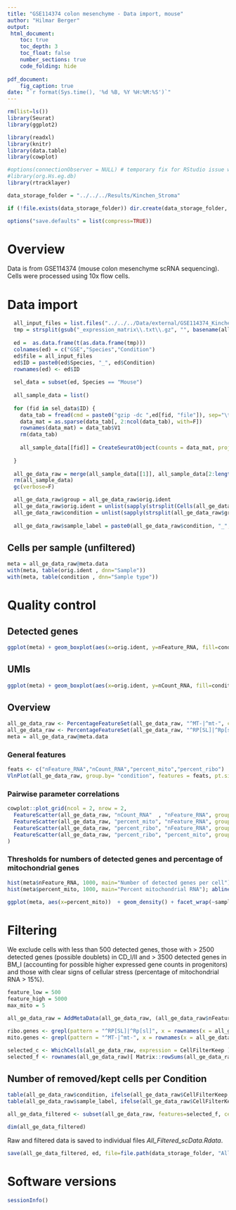 ```yaml
---
title: "GSE114374 colon mesenchyme - Data import, mouse"
author: "Hilmar Berger"
output: 
 html_document:
    toc: true
    toc_depth: 3
    toc_float: false
    number_sections: true
    code_folding: hide
    
pdf_document:
    fig_caption: true
date: "`r format(Sys.time(), '%d %B, %Y %H:%M:%S')`"
---
```


```r
rm(list=ls())
library(Seurat)
library(ggplot2)

library(readxl)
library(knitr)
library(data.table)
library(cowplot)

#options(connectionObserver = NULL) # temporary fix for RStudio issue with RSQLite
#library(org.Hs.eg.db)
library(rtracklayer)

data_storage_folder = "../../../Results/Kinchen_Stroma"

if (!file.exists(data_storage_folder)) dir.create(data_storage_folder, recursive=T)

options("save.defaults" = list(compress=TRUE))

```

# Overview

Data is from GSE114374 (mouse colon mesenchyme scRNA sequencing). Cells were processed using 10x flow cells.  


# Data import

```r
  all_input_files = list.files("../../../Data/external/GSE114374_Kinchen_Stroma", pattern = "*txt.gz", full.names = T)
  tmp = strsplit(gsub("_expression_matrix\\.txt\\.gz", "", basename(all_input_files)),"_")
  
  ed =  as.data.frame(t(as.data.frame(tmp)))
  colnames(ed) = c("GSE","Species","Condition")
  ed$file = all_input_files
  ed$ID = paste0(ed$Species, "_", ed$Condition)
  rownames(ed) <- ed$ID
  
  sel_data = subset(ed, Species == "Mouse")
  
  all_sample_data = list()
  
  for (fid in sel_data$ID) {
    data_tab = fread(cmd = paste0("gzip -dc ",ed[fid, "file"]), sep="\t")
    data_mat = as.sparse(data_tab[, 2:ncol(data_tab), with=F])
    rownames(data_mat) = data_tab$V1
    rm(data_tab)
    
    all_sample_data[[fid]] = CreateSeuratObject(counts = data_mat, project = fid)
    
  }
  
  all_ge_data_raw = merge(all_sample_data[[1]], all_sample_data[2:length(all_sample_data)])
  rm(all_sample_data)
  gc(verbose=F)

  all_ge_data_raw$group = all_ge_data_raw$orig.ident
  all_ge_data_raw$orig.ident = unlist(sapply(strsplit(Cells(all_ge_data_raw), "-"), `[`,2))
  all_ge_data_raw$condition = unlist(sapply(strsplit(all_ge_data_raw$group, "_"), `[`,2))
  
  all_ge_data_raw$sample_label = paste0(all_ge_data_raw$condition, "_", all_ge_data_raw$orig.ident)


```

## Cells per sample (unfiltered)

```r
meta = all_ge_data_raw@meta.data
with(meta, table(orig.ident , dnn="Sample"))
with(meta, table(condition , dnn="Sample type"))

```

# Quality control

## Detected genes

```r
ggplot(meta) + geom_boxplot(aes(x=orig.ident, y=nFeature_RNA, fill=condition)) + theme(axis.text.x = element_text(angle=45, hjust=1)) + ylab("Number of detected genes") + xlab("Sample") + scale_y_log10()
```

## UMIs

```r
ggplot(meta) + geom_boxplot(aes(x=orig.ident, y=nCount_RNA, fill=condition)) + theme(axis.text.x = element_text(angle=45, hjust=1)) + ylab("Total RNA counts") + xlab("Sample") + scale_y_log10()
```


## Overview

```r
all_ge_data_raw <- PercentageFeatureSet(all_ge_data_raw, "^MT-|^mt-", col.name = "percent_mito")
all_ge_data_raw <- PercentageFeatureSet(all_ge_data_raw, "^RP[SL]|^Rp[sl]", col.name = "percent_ribo")
meta = all_ge_data_raw@meta.data
```

### General features

```r
feats <- c("nFeature_RNA","nCount_RNA","percent_mito","percent_ribo")
VlnPlot(all_ge_data_raw, group.by= "condition", features = feats, pt.size = 0.01,ncol = 2) + NoLegend()
```

### Pairwise parameter correlations

```r
cowplot::plot_grid(ncol = 2, nrow = 2, 
  FeatureScatter(all_ge_data_raw, "nCount_RNA"  , "nFeature_RNA", group.by = "condition", pt.size = .5) + guides(colour = guide_legend(override.aes = list(size=4))),
  FeatureScatter(all_ge_data_raw, "percent_mito", "nFeature_RNA", group.by = "condition", pt.size = .5) + guides(colour = guide_legend(override.aes = list(size=4))),
  FeatureScatter(all_ge_data_raw, "percent_ribo", "nFeature_RNA", group.by = "condition", pt.size = .5) + guides(colour = guide_legend(override.aes = list(size=4))),
  FeatureScatter(all_ge_data_raw, "percent_ribo", "percent_mito", group.by = "condition", pt.size = .5) + guides(colour = guide_legend(override.aes = list(size=4)))
)

```

<!-- ### Pairwise feature distribution densities -->

<!-- ```{r, fig.width=14, fig.height=10} -->
<!-- meta = as.data.table(all_ge_data_raw@meta.data) -->

<!-- ggplot(meta) + geom_density2d_filled(aes(x=nCount_RNA, y=nFeature_RNA), contour_var = "ndensity" ) + facet_wrap(~Condition) + ggtitle("nCount_RNA") -->
<!-- ggplot(meta) + geom_density2d_filled(aes(x=percent_ribo, y=nFeature_RNA), contour_var = "ndensity" ) + facet_wrap(~Condition) + ggtitle("percent ribo") -->
<!-- #ggplot(meta) + geom_density2d_filled(aes(x=percent_mito, y=nFeature_RNA), contour_var = "ndensity" ) + facet_wrap(~group) + ggtitle("percent mitochondrial") -->
<!-- ``` -->

### Thresholds for numbers of detected genes and percentage of mitochondrial genes

```r
hist(meta$nFeature_RNA, 1000, main="Number of detected genes per cell"); abline(v=c(500,5000), col="red")
hist(meta$percent_mito, 1000, main="Percent mitochondrial RNA"); abline(v=5, col="red")
```

```r
ggplot(meta, aes(x=percent_mito))  + geom_density() + facet_wrap(~sample_label) + geom_vline(xintercept = 5,  col="red")
```


# Filtering 

We exclude cells with less than 500 detected genes, those with > 2500 detected genes (possible doublets) in CD_I/II and > 3500 detected genes in BM_I (accounting for possible higher expressed gene counts in progenitors) and those with clear signs of cellular stress (percentage of mitochondrial RNA > 15%). 

```r
feature_low = 500
feature_high = 5000
max_mito = 5

all_ge_data_raw = AddMetaData(all_ge_data_raw, (all_ge_data_raw$nFeature_RNA > feature_low) & (all_ge_data_raw$nFeature_RNA < feature_high) & (all_ge_data_raw$percent_mito < max_mito), col.name="CellFilterKeep")

ribo.genes <- grepl(pattern = "^RP[SL]|^Rp[sl]", x = rownames(x = all_ge_data_raw@assays$RNA))
mito.genes <- grepl(pattern = "^MT-|^mt-", x = rownames(x = all_ge_data_raw@assays$RNA))

selected_c <- WhichCells(all_ge_data_raw, expression = CellFilterKeep )
selected_f <- rownames(all_ge_data_raw)[ Matrix::rowSums(all_ge_data_raw) >= 2 & !(ribo.genes | mito.genes)]
```


## Number of removed/kept cells per Condition

```r
table(all_ge_data_raw$condition, ifelse(all_ge_data_raw$CellFilterKeep, "Keep","Remove") )
table(all_ge_data_raw$sample_label, ifelse(all_ge_data_raw$CellFilterKeep, "Keep","Remove") )
```


```r
all_ge_data_filtered <- subset(all_ge_data_raw, features=selected_f, cells=selected_c)

dim(all_ge_data_filtered)
```

Raw and filtered data is saved to individual files *All_Filtered_scData.Rdata*.

```r
save(all_ge_data_filtered, ed, file=file.path(data_storage_folder, "All_Filtered_scData.Rdata"), compress = T)
```


# Software versions

```r
sessionInfo()
```

